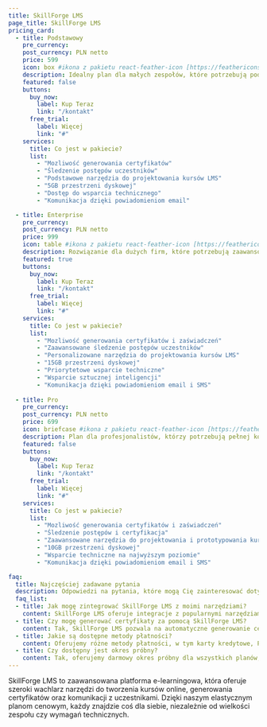 ```yaml
---
title: SkillForge LMS
page_title: SkillForge LMS
pricing_card:
  - title: Podstawowy
    pre_currency: 
    post_currency: PLN netto
    price: 599
    icon: box #ikona z pakietu react-feather-icon [https://feathericons.com/]
    description: Idealny plan dla małych zespołów, które potrzebują podstawowych narzędzi do e-learningu i certyfikacji.
    featured: false
    buttons:
      buy_now:
        label: Kup Teraz
        link: "/kontakt"
      free_trial:
        label: Więcej
        link: "#"
    services:
      title: Co jest w pakiecie?
      list:
        - "Mozliwość generowania certyfikatów"
        - "Śledzenie postępów uczestników"
        - "Podstawowe narzędzia do projektowania kursów LMS"
        - "5GB przestrzeni dyskowej"
        - "Dostęp do wsparcia technicznego"
        - "Komunikacja dzięki powiadomieniom email"

  - title: Enterprise
    pre_currency: 
    post_currency: PLN netto
    price: 999
    icon: table #ikona z pakietu react-feather-icon [https://feathericons.com/]
    description: Rozwiązanie dla dużych firm, które potrzebują zaawansowanych funkcji i pełnej personalizacji.
    featured: true
    buttons:
      buy_now:
        label: Kup Teraz
        link: "/kontakt"
      free_trial:
        label: Więcej
        link: "#"
    services:
      title: Co jest w pakiecie?
      list:
        - "Mozliwość generowania certyfikatów i zaświadczeń"
        - "Zaawansowane śledzenie postępów uczestników"
        - "Personalizowane narzędzia do projektowania kursów LMS"
        - "15GB przestrzeni dyskowej"
        - "Priorytetowe wsparcie techniczne"
        - "Wsparcie sztucznej inteligencji"
        - "Komunikacja dzięki powiadomieniom email i SMS"
        
  - title: Pro
    pre_currency:
    post_currency: PLN netto
    price: 699
    icon: briefcase #ikona z pakietu react-feather-icon [https://feathericons.com/]
    description: Plan dla profesjonalistów, którzy potrzebują pełnej kontroli nad swoimi kursami i certyfikatami.
    featured: false
    buttons:
      buy_now:
        label: Kup Teraz
        link: "/kontakt"
      free_trial:
        label: Więcej
        link: "#"
    services:
      title: Co jest w pakiecie?
      list:
        - "Mozliwość generowania certyfikatów i zaświadczeń"
        - "Śledzenie postępów i certyfikacja"
        - "Zaawansowane narzędzia do projektowania i prototypowania kursów"
        - "10GB przestrzeni dyskowej"
        - "Wsparcie techniczne na najwyższym poziomie"
        - "Komunikacja dzięki powiadomieniom email i SMS"

faq:
  title: Najczęściej zadawane pytania
  description: Odpowiedzi na pytania, które mogą Cię zainteresować dotyczące platformy SkillForge LMS.
  faq_list:
  - title: Jak mogę zintegrować SkillForge LMS z moimi narzędziami?
    content: SkillForge LMS oferuje integracje z popularnymi narzędziami, takimi jak Slack, Microsoft Teams oraz Google Classroom. Możesz łatwo połączyć swoje narzędzia i synchronizować dane.
  - title: Czy mogę generować certyfikaty za pomocą SkillForge LMS?
    content: Tak, SkillForge LMS pozwala na automatyczne generowanie certyfikatów po ukończeniu kursów. Możesz dostosować wygląd certyfikatów do swoich potrzeb.
  - title: Jakie są dostępne metody płatności?
    content: Oferujemy różne metody płatności, w tym karty kredytowe, PayPal oraz płatności przelewem bankowym. Wybierz najbardziej wygodną dla Ciebie opcję.
  - title: Czy dostępny jest okres próbny?
    content: Tak, oferujemy darmowy okres próbny dla wszystkich planów, abyś mógł przetestować naszą platformę i zobaczyć, czy spełnia Twoje oczekiwania.
---
```

SkillForge LMS to zaawansowana platforma e-learningowa, która oferuje szeroki wachlarz narzędzi do tworzenia kursów online, generowania certyfikatów oraz komunikacji z uczestnikami. Dzięki naszym elastycznym planom cenowym, każdy znajdzie coś dla siebie, niezależnie od wielkości zespołu czy wymagań technicznych.
